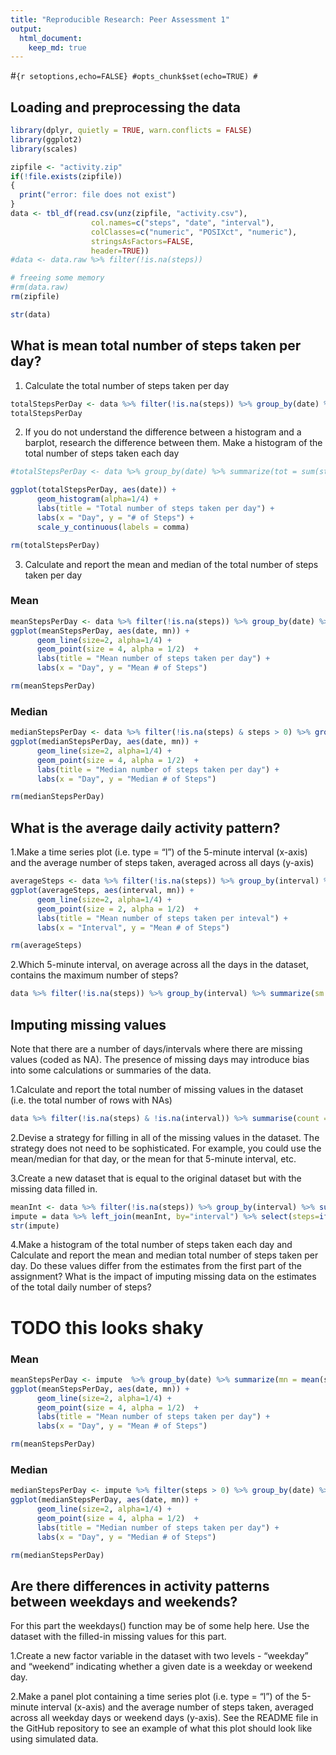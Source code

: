 ```yaml
---
title: "Reproducible Research: Peer Assessment 1"
output: 
  html_document:
    keep_md: true
---
```


#```{r setoptions,echo=FALSE}
#opts_chunk$set(echo=TRUE)
#```

## Loading and preprocessing the data
```r
library(dplyr, quietly = TRUE, warn.conflicts = FALSE)
library(ggplot2)
library(scales)

zipfile <- "activity.zip"
if(!file.exists(zipfile)) 
{
  print("error: file does not exist")
}
data <- tbl_df(read.csv(unz(zipfile, "activity.csv"), 
                  col.names=c("steps", "date", "interval"),
                  colClasses=c("numeric", "POSIXct", "numeric"),
                  stringsAsFactors=FALSE, 
                  header=TRUE))
#data <- data.raw %>% filter(!is.na(steps))

# freeing some memory
#rm(data.raw)
rm(zipfile)

str(data)
```


## What is mean total number of steps taken per day?

1. Calculate the total number of steps taken per day
```r
totalStepsPerDay <- data %>% filter(!is.na(steps)) %>% group_by(date) %>% summarize(tot = sum(steps))
totalStepsPerDay
```

2. If you do not understand the difference between a histogram and a barplot, research the difference between them. Make a histogram of the total number of steps taken each day

```r
#totalStepsPerDay <- data %>% group_by(date) %>% summarize(tot = sum(steps))

ggplot(totalStepsPerDay, aes(date)) +
      geom_histogram(alpha=1/4) +
      labs(title = "Total number of steps taken per day") +
      labs(x = "Day", y = "# of Steps") +
      scale_y_continuous(labels = comma)

rm(totalStepsPerDay)
```



3. Calculate and report the mean and median of the total number of steps taken per day

### Mean
```r
meanStepsPerDay <- data %>% filter(!is.na(steps)) %>% group_by(date) %>% summarize(mn = mean(steps))
ggplot(meanStepsPerDay, aes(date, mn)) +
      geom_line(size=2, alpha=1/4) +
      geom_point(size = 4, alpha = 1/2)  +	
      labs(title = "Mean number of steps taken per day") +
      labs(x = "Day", y = "Mean # of Steps")

rm(meanStepsPerDay)
```


### Median
```r
medianStepsPerDay <- data %>% filter(!is.na(steps) & steps > 0) %>% group_by(date) %>% summarize(mn = median(steps))
ggplot(medianStepsPerDay, aes(date, mn)) +
      geom_line(size=2, alpha=1/4) +
      geom_point(size = 4, alpha = 1/2)  +  
      labs(title = "Median number of steps taken per day") +
      labs(x = "Day", y = "Median # of Steps")

rm(medianStepsPerDay)
```

## What is the average daily activity pattern?


1.Make a time series plot (i.e. type = "l") of the 5-minute interval (x-axis) and the average number of steps taken, averaged across all days (y-axis)
```r
averageSteps <- data %>% filter(!is.na(steps)) %>% group_by(interval) %>% summarize(mn = mean(steps))
ggplot(averageSteps, aes(interval, mn)) +
      geom_line(size=2, alpha=1/4) +
      geom_point(size = 2, alpha = 1/2)  +  
      labs(title = "Mean number of steps taken per inteval") +
      labs(x = "Interval", y = "Mean # of Steps")

rm(averageSteps)
```

2.Which 5-minute interval, on average across all the days in the dataset, contains the maximum number of steps?
```r
data %>% filter(!is.na(steps)) %>% group_by(interval) %>% summarize(sm = sum(steps)) %>% top_n(1)
```


## Imputing missing values

Note that there are a number of days/intervals where there are missing values (coded as NA). The presence of missing days may introduce bias into some calculations or summaries of the data.

1.Calculate and report the total number of missing values in the dataset (i.e. the total number of rows with NAs)
```r
data %>% filter(!is.na(steps) & !is.na(interval)) %>% summarise(count = n()) %>% select(count)
```


2.Devise a strategy for filling in all of the missing values in the dataset. The strategy does not need to be sophisticated. For example, you could use the mean/median for that day, or the mean for that 5-minute interval, etc.



3.Create a new dataset that is equal to the original dataset but with the missing data filled in.

```r
meanInt <- data %>% filter(!is.na(steps)) %>% group_by(interval) %>% summarise(mn = mean(steps))
impute = data %>% left_join(meanInt, by="interval") %>% select(steps=ifelse(is.na(steps), steps, mn), date, interval)
str(impute)

```

4.Make a histogram of the total number of steps taken each day and Calculate and report the mean and median total number of steps taken per day. Do these values differ from the estimates from the first part of the assignment? What is the impact of imputing missing data on the estimates of the total daily number of steps?

# TODO this looks shaky

### Mean
```r
meanStepsPerDay <- impute  %>% group_by(date) %>% summarize(mn = mean(steps))
ggplot(meanStepsPerDay, aes(date, mn)) +
      geom_line(size=2, alpha=1/4) +
      geom_point(size = 4, alpha = 1/2)  +  
      labs(title = "Mean number of steps taken per day") +
      labs(x = "Day", y = "Mean # of Steps")

rm(meanStepsPerDay)
```


### Median
```r
medianStepsPerDay <- impute %>% filter(steps > 0) %>% group_by(date) %>% summarize(mn = median(steps))
ggplot(medianStepsPerDay, aes(date, mn)) +
      geom_line(size=2, alpha=1/4) +
      geom_point(size = 4, alpha = 1/2)  +  
      labs(title = "Median number of steps taken per day") +
      labs(x = "Day", y = "Median # of Steps")

rm(medianStepsPerDay)
```

## Are there differences in activity patterns between weekdays and weekends?

For this part the weekdays() function may be of some help here. Use the dataset with the filled-in missing values for this part.

1.Create a new factor variable in the dataset with two levels - "weekday" and "weekend" indicating whether a given date is a weekday or weekend day.


2.Make a panel plot containing a time series plot (i.e. type = "l") of the 5-minute interval (x-axis) and the average number of steps taken, averaged across all weekday days or weekend days (y-axis). See the README file in the GitHub repository to see an example of what this plot should look like using simulated data.

